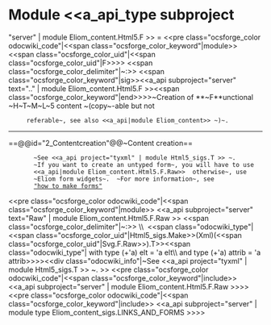=Module <<a_api_type subproject="server" | module Eliom_content.Html5.F >> =
<<pre class="ocsforge_color odocwiki_code"|<<span class="ocsforge_color_keyword"|module>> <<span class="ocsforge_color_uid"|<<span class="ocsforge_color_uid"|F>>>> <<span class="ocsforge_color_delimiter"|~:>> <<span class="ocsforge_color_keyword"|sig>><<a_api subproject="server" text=".." | module Eliom_content.Html5.F >><<span class="ocsforge_color_keyword"|end>>>>~Creation of **~F**unctional ~H~T~M~L~5 content ~(copy~-able but not
      referable~, see also <<a_api|module Eliom_content>> ~)~.

----


==@@id="2_Contentcreation"@@~Content creation==



        ~See <<a_api project="tyxml" | module Html5_sigs.T >> ~.
        ~If you want to create an untyped form~, you will have to use         <<a_api|module Eliom_content.Html5.F.Raw>>  otherwise~, use
        ~Eliom form widgets~.  ~For more information~, see
        [[http://ocsigen.org/howto/forms/|"how to make forms"]]
<<pre class="ocsforge_color odocwiki_code"|<<span class="ocsforge_color_keyword"|module>> <<a_api subproject="server" text="Raw" | module Eliom_content.Html5.F.Raw >> <<span class="ocsforge_color_delimiter"|~:>> \\  <<span class="odocwiki_type"|<<span class="ocsforge_color_uid"|Html5_sigs.Make>>(Xml)(<<span class="ocsforge_color_uid"|Svg.F.Raw>>).T>><<span class="odocwiki_type"| with type (+'a) elt = 'a elt\\          and type (+'a) attrib = 'a attrib>>>><<div class="odocwiki_info"|~See <<a_api project="tyxml" | module Html5_sigs.T >> ~.
>>
<<pre class="ocsforge_color odocwiki_code"|<<span class="ocsforge_color_keyword"|include>> <<a_api subproject="server" | module Eliom_content.Html5.F.Raw >>>>
<<pre class="ocsforge_color odocwiki_code"|<<span class="ocsforge_color_keyword"|include>> <<a_api subproject="server" | module type Eliom_content_sigs.LINKS_AND_FORMS >>>>
